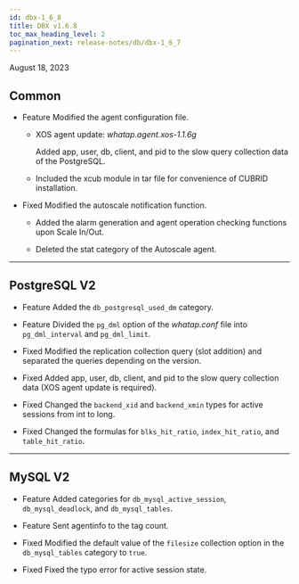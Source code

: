 ```yaml
---
id: dbx-1_6_8
title: DBX v1.6.8
toc_max_heading_level: 2
pagination_next: release-notes/db/dbx-1_6_7
---
```


August 18, 2023

## Common

- <Status>Feature</Status> Modified the agent configuration file.

  - XOS agent update: _whatap.agent.xos-1.1.6g_

    Added app, user, db, client, and pid to the slow query collection data of the PostgreSQL.

  - Included the xcub module in tar file for convenience of CUBRID installation.

- <Status>Fixed</Status> Modified the autoscale notification function.

  - Added the alarm generation and agent operation checking functions upon Scale In/Out.

  - Deleted the stat category of the Autoscale agent.

* * *

## PostgreSQL V2

- <Status>Feature</Status> Added the <code>db_postgresql_used_dm</code> category.

- <Status>Feature</Status> Divided the <code>pg_dml</code> option of the <em>whatap.conf</em> file into <code>pg_dml_interval</code> and <code>pg_dml_limit</code>.

- <Status>Fixed</Status> Modified the replication collection query (slot addition) and separated the queries depending on the version.

- <Status>Fixed</Status> Added app, user, db, client, and pid to the slow query collection data (XOS agent update is required).

- <Status>Fixed</Status> Changed the <code>backend_xid</code> and <code>backend_xmin</code> types for active sessions from <span class='api'>int</span> to <span class='api'>long</span>.

- <Status>Fixed</Status> Changed the formulas for <code>blks_hit_ratio</code>, <code>index_hit_ratio</code>, and <code>table_hit_ratio</code>.

* * *

## MySQL V2

- <Status>Feature</Status> Added categories for <code>db_mysql_active_session</code>, <code>db_mysql_deadlock</code>, and <code>db_mysql_tables</code>.

- <Status>Feature</Status> Sent agentinfo to the tag count.

- <Status>Fixed</Status> Modified the default value of the <code>filesize</code> collection option in the <code>db_mysql_tables</code> category to <code>true</code>.

- <Status>Fixed</Status> Fixed the typo error for active session state.
